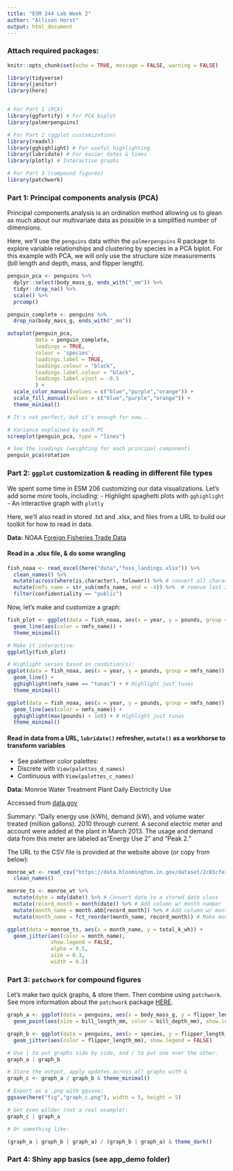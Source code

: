 ```yaml
---
title: "ESM 244 Lab Week 2"
author: "Allison Horst"
output: html_document
---
```


### Attach required packages:

```r
knitr::opts_chunk$set(echo = TRUE, message = FALSE, warning = FALSE)

library(tidyverse)
library(janitor)
library(here)


# For Part 1 (PCA)
library(ggfortify) # For PCA biplot
library(palmerpenguins)

# For Part 2 (ggplot customization)
library(readxl)
library(gghighlight) # For useful highlighting
library(lubridate) # For easier dates & times
library(plotly) # Interactive graphs

# For Part 3 (compound figures)
library(patchwork)
```

### Part 1: Principal components analysis (PCA)

Principal components analysis is an ordination method allowing us to glean as much about our multivariate data as possible in a simplified number of dimensions. 

Here, we'll use the `penguins` data within the `palmerpenguins` R package to explore variable relationships and clustering by species in a PCA biplot. For this example with PCA, we will only use the structure size measurements (bill length and depth, mass, and flipper length).

```r
penguin_pca <- penguins %>% 
  dplyr::select(body_mass_g, ends_with("_mm")) %>%
  tidyr::drop_na() %>%
  scale() %>%
  prcomp()

penguin_complete <- penguins %>% 
  drop_na(body_mass_g, ends_with("_mm"))

autoplot(penguin_pca,
         data = penguin_complete,
         loadings = TRUE,
         colour = 'species',
         loadings.label = TRUE,
         loadings.colour = "black",
         loadings.label.colour = "black",
         loadings.label.vjust = -0.5
         ) +
  scale_color_manual(values = c("blue","purple","orange")) +
  scale_fill_manual(values = c("blue","purple","orange")) +
  theme_minimal()

# It's not perfect, but it's enough for now...

# Variance explained by each PC
screeplot(penguin_pca, type = "lines")

# See the loadings (weighting for each principal component)
penguin_pca$rotation

```

### Part 2: `ggplot` customization & reading in different file types

We spent some time in ESM 206 customizing our data visualizations. Let's add some more tools, including: 
- Highlight spaghetti plots with `gghighlight`
- An interactive graph with `plotly`

Here, we'll also read in stored .txt and .xlsx, and files from a URL to build our toolkit for how to read in data.

**Data:** NOAA [Foreign Fisheries Trade Data](https://www.fisheries.noaa.gov/national/sustainable-fisheries/foreign-fishery-trade-data) 

#### Read in a .xlsx file, & do some wrangling

```r
fish_noaa <- read_excel(here("data","foss_landings.xlsx")) %>% 
  clean_names() %>% 
  mutate(across(where(is.character), tolower)) %>% # convert all characters to lowercase 
  mutate(nmfs_name = str_sub(nmfs_name, end = -4)) %>%  # remove last 3 characters
  filter(confidentiality == "public")
```

Now, let's make and customize a graph: 

```r
fish_plot <- ggplot(data = fish_noaa, aes(x = year, y = pounds, group = nmfs_name)) +
  geom_line(aes(color = nmfs_name)) +
  theme_minimal()

# Make it interactive:
ggplotly(fish_plot)

# Highlight series based on condition(s):
ggplot(data = fish_noaa, aes(x = year, y = pounds, group = nmfs_name)) +
  geom_line() +
  gghighlight(nmfs_name == "tunas") + # Highlight just tunas
  theme_minimal()

ggplot(data = fish_noaa, aes(x = year, y = pounds, group = nmfs_name)) +
  geom_line(aes(color = nmfs_name)) +
  gghighlight(max(pounds) > 1e8) + # Highlight just tunas
  theme_minimal()
```

#### Read in data from a URL, `lubridate()` refresher, `mutate()` as a workhorse to transform variables

- See paletteer color palettes:
- Discrete with `View(palettes_d_names)`
- Continuous with `View(palettes_c_names)`

**Data:** Monroe Water Treatment Plant Daily Electricity Use

Accessed from [data.gov](https://catalog.data.gov/dataset/monroe-water-treatment-plant-energy-and-water-consumption/resource/5afc8aa7-b485-4173-bcc6-c56270efedb8)

Summary: "Daily energy use (kWh), demand (kW), and volume water treated (million gallons). 2010 through current. A second electric meter and account were added at the plant in March 2013. The usage and demand data from this meter are labeled as "Energy Use 2" and "Peak 2."

The URL to the CSV file is provided at the website above (or copy from below):

```r
monroe_wt <- read_csv("https://data.bloomington.in.gov/dataset/2c81cfe3-62c2-46ed-8fcf-83c1880301d1/resource/13c8f7aa-af51-4008-80a9-56415c7c931e/download/mwtpdailyelectricitybclear.csv") %>% 
  clean_names()

monroe_ts <- monroe_wt %>% 
  mutate(date = mdy(date)) %>% # Convert date to a stored date class
  mutate(record_month = month(date)) %>% # Add column w/ month number
  mutate(month_name = month.abb[record_month]) %>% # Add column w/ month abbreviation
  mutate(month_name = fct_reorder(month_name, record_month)) # Make month name a factor & reorder based on values in record_month column

ggplot(data = monroe_ts, aes(x = month_name, y = total_k_wh)) +
  geom_jitter(aes(color = month_name), 
              show.legend = FALSE,
              alpha = 0.5, 
              size = 0.3,
              width = 0.2)
```

### Part 3: `patchwork` for compound figures

Let's make two quick graphs, & store them. Then combine using `patchwork`. See more information about the `patchwork` package [HERE](https://patchwork.data-imaginist.com/). 

```r
graph_a <- ggplot(data = penguins, aes(x = body_mass_g, y = flipper_length_mm)) +
  geom_point(aes(size = bill_length_mm, color = bill_depth_mm), show.legend = FALSE)

graph_b <- ggplot(data = penguins, aes(x = species, y = flipper_length_mm)) +
  geom_jitter(aes(color = flipper_length_mm), show.legend = FALSE)

# Use | to put graphs side by side, and / to put one over the other. 
graph_a | graph_b

# Store the output, apply updates across all graphs with &
graph_c <- graph_a / graph_b & theme_minimal()

# Export as a .png with ggsave:
ggsave(here("fig","graph_c.png"), width = 5, height = 5)

# Get even wilder (not a real example):
graph_c | graph_a

# Or something like: 

(graph_a | graph_b | graph_a) / (graph_b | graph_a) & theme_dark()
```

### Part 4: Shiny app basics (see app_demo folder)
